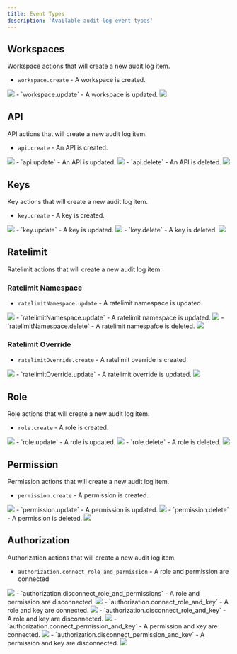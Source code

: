 ```yaml
---
title: Event Types
description: 'Available audit log event types'
---
```




## Workspaces

Workspace actions that will create a new audit log item.

- `workspace.create` - A workspace is created.
<Frame>
<img src="/audit-log/types/workspace_create.png"/>
</Frame>
- `workspace.update` - A workspace is updated.
<Frame>
<img src="/audit-log/types/workspace_update.png"/>
</Frame>

## API

API actions that will create a new audit log item.

- `api.create` - An API is created.
<Frame>
<img src="/audit-log/types/api_create.png"/>
</Frame>
- `api.update` - An API is updated.
<Frame>
<img src="/audit-log/types/api_update.png"/>
</Frame>
- `api.delete` - An API is deleted.
<Frame>
<img src="/audit-log/types/api_delete.png"/>
</Frame>

## Keys

Key actions that will create a new audit log item.

- `key.create` - A key is created.
<Frame>
<img src="/audit-log/types/key_create.png"/>
</Frame>
- `key.update` - A key is updated.
<Frame>
<img src="/audit-log/types/key_update.png"/>
</Frame>
- `key.delete` - A key is deleted.
<Frame>
<img src="/audit-log/types/key_delete.png"/>
</Frame>

## Ratelimit

Ratelimit actions that will create a new audit log item.

### Ratelimit Namespace

- `ratelimitNamespace.update` - A ratelimit namespace is updated.
<Frame>
<img src="/audit-log/types/ratelimitnamespace_create.png"/>
</Frame>
- `ratelimitNamespace.update` - A ratelimit namespace is updated.
<Frame>
<img src="/audit-log/types/ratelimitnamespace_update.png"/>
</Frame>
- `ratelimitNamespace.delete` - A ratelimit namespafce is deleted.
<Frame>
<img src="/audit-log/types/ratelimitnamespace_delete.png"/>
</Frame>

### Ratelimit Override

- `ratelimitOverride.create` - A ratelimit override is created.
<Frame>
<img src="/audit-log/types/ratelimitoverride_create.png"/>
</Frame>
- `ratelimitOverride.update` - A ratelimit override is updated.
<Frame>
<img src="/audit-log/types/ratelimitoverride_update.png"/>
</Frame>

## Role

Role actions that will create a new audit log item.

- `role.create` - A role is created.
<Frame>
<img src="/audit-log/types/role_create.png"/>
</Frame>
- `role.update` - A role is updated.
<Frame>
<img src="/audit-log/types/role_update.png"/>
</Frame>
- `role.delete` - A role is deleted. 
<Frame>
<img src="/audit-log/types/role_delete.png"/>
</Frame>

## Permission

Permission actions that will create a new audit log item.

- `permission.create` - A permission is created.
<Frame>
<img src="/audit-log/types/permission_create.png"/>
</Frame>
- `permission.update` - A permission is updated.
<Frame>
<img src="/audit-log/types/permission_update.png"/>
</Frame>
- `permission.delete` - A permission is deleted.
<Frame>
<img src="/audit-log/types/permission_delete.png"/>
</Frame>

## Authorization

Authorization actions that will create a new audit log item.

- `authorization.connect_role_and_permission` - A role and permission are connected
<Frame>
<img src="/audit-log/types/auth_connect_role_permission.png"/>
</Frame>
- `authorization.disconnect_role_and_permissions` - A role and permission are disconnected.
<Frame>
<img src="/audit-log/types/auth_disconnect_role_permission.png"/>
</Frame>
- `authorization.connect_role_and_key` - A role and key are connected.
<Frame>
<img src="/audit-log/types/auth_connect_role_key.png"/>
</Frame>
- `authorization.disconnect_role_and_key` - A role and key are disconnected.
<Frame>
<img src="/audit-log/types/auth_disconnect_role_key.png"/>
</Frame>
- `authorization.connect_permission_and_key` - A permission and key are connected.
<Frame>
<img src="/audit-log/types/auth_connect_permission_key.png"/>
</Frame>
- `authorization.disconnect_permission_and_key` - A permission and key are disconnected.
<Frame>
<img src="/audit-log/types/auth_disconnect_permission_key.png"/>
</Frame>
